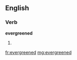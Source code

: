 ==English==

===Verb===
'''evergreened'''

# {{past of|[[evergreen]]}}

[[fr:evergreened]]
[[mg:evergreened]]